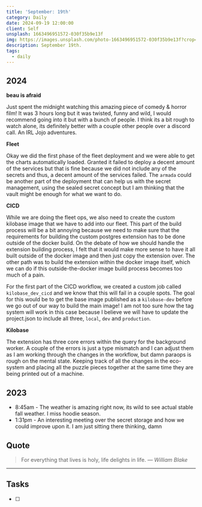 ```yaml
---
title: 'September: 19th'
category: Daily
date: 2024-09-19 12:00:00
client: Self
unsplash: 1663496951572-030f35b9e13f
img: https://images.unsplash.com/photo-1663496951572-030f35b9e13f?crop=entropy&cs=srgb&fm=jpg&ixid=MnwzNjM5Nzd8MHwxfHJhbmRvbXx8fHx8fHx8fDE2ODE3NDg2ODY&ixlib=rb-4.0.3&q=85
description: September 19th. 
tags:
  - daily
---
```



## 2024

**beau is afraid**

Just spent the midnight watching this amazing piece of comedy & horror film!
It was 3 hours long but it was twisted, funny and wild, I would recommend going into it but with a bunch of people.
I think its a bit rough to watch alone, its definitely better with a couple other people over a discord call.
An IRL Jojo adventures.

**Fleet**

Okay we did the first phase of the fleet deployment and we were able to get the charts automatically loaded.
Granted it failed to deploy a decent amount of the services but that is fine because we did not include any of the secrets and thus, a decent amount of the services failed.
The `armada` could be another part of the deployment that can help us with the secret management, using the sealed secret concept but I am thinking that the vault might be enough for what we want to do.

**CICD**

While we are doing the fleet ops, we also need to create the custom kilobase image that we have to add into our fleet.
This part of the build process will be a bit annoying because we need to make sure that the requirements for building the custom postgres extension has to be done outside of the docker build.
On the debate of how we should handle the extension building process, I felt that it would make more sense to have it all built outside of the docker image and then just copy the extension over.
The other path was to build the extension within the docker image itself, which we can do if this outside-the-docker image build process becomes too much of a pain.

For the first part of the CICD workflow, we created a custom job called `kilobase_dev_cicd` and we know that this will fail in a couple spots.
The goal for this would be to get the base image published as a `kilobase-dev` before we go out of our way to build the main image!
I am not too sure how the tag system will work in this case because I believe we will have to update the project.json to include all three, `local`, `dev` and `production`.

**Kilobase**

The extension has three core errors within the query for the background worker.
A couple of the errors is just a type mismatch and I can adjust them as I am working through the changes in the workflow, but damn paraops is rough on the mental state.
Keeping track of all the changes in the eco-system and placing all the puzzle pieces together at the same time they are being printed out of a machine.


## 2023

- 8:45am - The weather is amazing right now, its wild to see actual stable fall weather. I miss hoodie season. 
- 1:31pm - An interesting meeting over the secret storage and how we could improve upon it. I am just sitting there thinking, damn

## Quote

> For everything that lives is holy, life delights in life.
> — <cite>William Blake</cite>

---

## Tasks

- [ ]